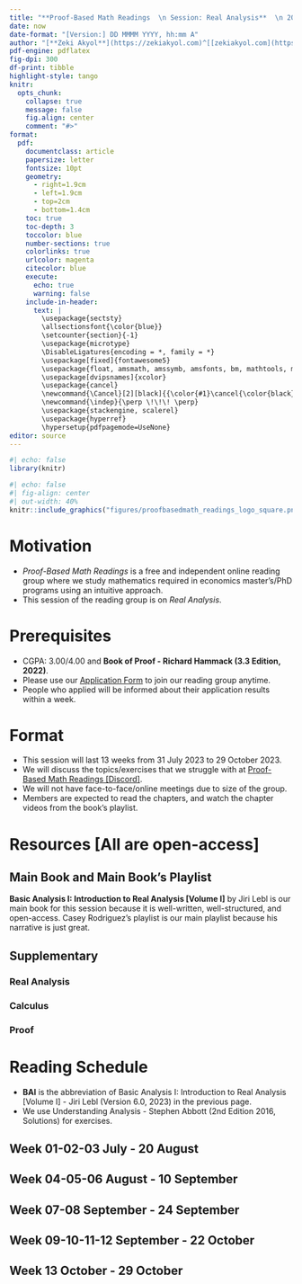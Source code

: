```yaml
---
title: "**Proof-Based Math Readings  \n Session: Real Analysis**  \n 2023 Fall"
date: now
date-format: "[Version:] DD MMMM YYYY, hh:mm A"
author: "[**Zeki Akyol**](https://zekiakyol.com)^[[zekiakyol.com](https://zekiakyol.com)]  \n Department of Economics  \n Istanbul Technical University  \n [Click here for the most recent versions of the syllabuses](https://github.com/zekiakyol/proof-based-math-readings)"
pdf-engine: pdflatex
fig-dpi: 300
df-print: tibble
highlight-style: tango
knitr:
  opts_chunk: 
    collapse: true
    message: false
    fig.align: center
    comment: "#>"
format:
  pdf: 
    documentclass: article
    papersize: letter
    fontsize: 10pt
    geometry: 
      - right=1.9cm
      - left=1.9cm
      - top=2cm
      - bottom=1.4cm
    toc: true
    toc-depth: 3
    toccolor: blue
    number-sections: true
    colorlinks: true
    urlcolor: magenta
    citecolor: blue
    execute:
      echo: true
      warning: false
    include-in-header: 
      text: |
        \usepackage{sectsty}
        \allsectionsfont{\color{blue}}
        \setcounter{section}{-1}
        \usepackage{microtype}
        \DisableLigatures{encoding = *, family = *}
        \usepackage[fixed]{fontawesome5}
        \usepackage{float, amsmath, amssymb, amsfonts, bm, mathtools, mathastext}
        \usepackage[dvipsnames]{xcolor} 
        \usepackage{cancel}
        \newcommand{\Cancel}[2][black]{{\color{#1}\cancel{\color{black}#2}}}
        \newcommand{\indep}{\perp \!\!\! \perp}
        \usepackage{stackengine, scalerel}
        \usepackage{hyperref}
        \hypersetup{pdfpagemode=UseNone}
editor: source
---
```


```r
#| echo: false
library(knitr)
```

```r
#| echo: false
#| fig-align: center
#| out-width: 40%
knitr::include_graphics("figures/proofbasedmath_readings_logo_square.png")
```

\newpage

# Motivation 

  - *Proof-Based Math Readings* is a free and independent online reading group where we study mathematics required in economics master's/PhD programs using an intuitive approach.
  - This session of the reading group is on *Real Analysis*.

# Prerequisites

  - CGPA: 3.00/4.00 and **Book of Proof - Richard Hammack (3.3 Edition, 2022)**.
  - Please use our [\faLink Application Form](https://docs.google.com/forms/d/e/1FAIpQLSf3OxwYuAwiDXMVTCQ_x3FTtKnHmRRkl_SXlpdfqTDty06PxQ/viewform) to join our reading group anytime.
  - People who applied will be informed about their application results within a week.

# Format

  - This session will last 13 weeks from 31 July 2023 to 29 October 2023.
  - We will discuss the topics/exercises that we struggle with at [\faDiscord Proof-Based Math Readings \[Discord\]](https://discord.com/).
  - We will not have face-to-face/online meetings due to size of the group.
  - Members are expected to read the chapters, and watch the chapter videos from the book's playlist.

# Resources [All are open-access]

## Main Book and Main Book's Playlist

**Basic Analysis I: Introduction to Real Analysis [Volume I]** by Jiri Lebl is our main book for this session because it is well-written, well-structured, and open-access. \newline
Casey Rodriguez's playlist is our main playlist because his narrative is just great.

\begin{itemize}
  \item[\faBook] \href{https://www.jirka.org/ra}{Basic Analysis I: Introduction to Real Analysis [Volume I] - Jiri Lebl (Version 6.0, 2023)}
  \item[\faYoutube] \href{https://www.youtube.com/playlist?list=PLUl4u3cNGP61O7HkcF7UImpM0cR_L2gSw}{Real Analysis - Casey Rodriguez (2020, Companion playlist to the main book)}
  \item[\faBook] \href{https://ocw.mit.edu/courses/18-100a-real-analysis-fall-2020/resources/mit18_100af20_lec_full2/}{Real Analysis - Casey Rodriguez (2020, Companion notes to the main book)}
\end{itemize}

## Supplementary

### Real Analysis

\begin{itemize}
  \item[\faYoutube] \href{https://www.youtube.com/playlist?list=PL22w63XsKjqxqaF-Q7MSyeSG1W1_xaQoS}{Real Analysis - Michael Penn (2021)}
  \item[\faYoutube] \href{https://www.youtube.com/playlist?list=PLztBpqftvzxWo4HxUYV58ENhxHV32Wxli}{Real Analysis - Wrath of Math (2023)}
  \item[\faYoutube] \href{https://www.youtube.com/playlist?list=PLysi2xmniDSzz6xT7IzOifpoexeKccThh}{Understanding Analysis - Stephen Abbott (2nd Edition 2016, Playlist by Marc Renault)}
  \item[\faBook] \href{https://uli.rocks/abbott}{Understanding Analysis - Stephen Abbott (2nd Edition 2016, Solutions by Ulisse Mini, Jesse Liby)}
  \item[\faYoutube] \href{https://www.youtube.com/playlist?list=PLUl4u3cNGP613ULTyHAqz04niYf722x7S}{Introduction To Metric Spaces - Paige Bright (2023)}
\end{itemize}

### Calculus

\begin{itemize}
  \item[\faYoutube] \href{https://www.youtube.com/playlist?list=PLZHQObOWTQDMsr9K-rj53DwVRMYO3t5Yr}{Essence of Calculus - 3Blue1Brown (2023)}
  \item[\faBook\faYoutube] \href{https://ocw.mit.edu/courses/18-01-single-variable-calculus-fall-2006}{Single Variable Calculus - David Jerison (2006)} and \href{https://ocw.mit.edu/courses/18-02-multivariable-calculus-fall-2007}{Multi Variable Calculus - Denis Auroux (2007)}
  \item[\faCalculator] \href{https://www.geogebra.org/m/f08hfjvx}{Geogebra - Sequences and Series Calculator} and \href{https://www.geogebra.org/graphing}{Geogebra - Function Graph}
\end{itemize}

### Proof

\begin{itemize}
  \item[\faBook] \href{https://www.people.vcu.edu/~rhammack/BookOfProof/}{Book of Proof - Richard Hammack (3.3 Edition, 2022)}
  \item[\faYoutube] \href{https://www.youtube.com/@jeremy9959/playlists?view=50&sort=dd&shelf_id=5}{Book of Proof - Richard Hammack (3.3 Edition, 2022, Companion playlist by Jeremy Teitelbaum, Chapter 1-12)}
  \item[\faYoutube] \href{https://www.youtube.com/playlist?list=PLVMgvCDIRy1x00m7Oo9XzEkDDACeEK_m-}{Book of Proof - Richard Hammack (3.3 Edition, 2022, Companion playlist by Michael Penn, Chapter 1-14)}
\end{itemize}

\newpage

# Reading Schedule

  - **BAI** is the abbreviation of Basic Analysis I: Introduction to Real Analysis [Volume I] - Jiri Lebl (Version 6.0, 2023) in the previous page.
  - We use Understanding Analysis - Stephen Abbott (2nd Edition 2016, Solutions) for exercises.

::: {.callout-tip icon=false}
## **Week 01-02-03 \hfill \faCalendar* 31 July - 20 August**

\begin{itemize}
  \item[\faBook] \textbf{BAI, List of Notation} (Page 309-312)
  \item[\faBook] \textbf{BAI, Chapter 0: Introduction}
  \item[] BAI, Chapter 0.1: About this book
  \item[] BAI, Chapter 0.2: About analysis
  \item[] BAI, Chapter 0.3: Basic set theory
  \item[\faBook] \textbf{BAI, Chapter 1: Real Numbers}
  \item[] BAI, Chapter 1.1: Basic properties
  \item[] BAI, Chapter 1.2: The set of real numbers
  \item[] BAI, Chapter 1.3: Absolute value and bounded functions
  \item[] BAI, Chapter 1.4: Intervals and the size of $\mathbb{R}$
  \item[] BAI, Chapter 1.5: Decimal representation of the reals
\end{itemize}
:::

::: {.callout-tip icon=false}
## **Week 04-05-06 \hfill \faCalendar* 21 August - 10 September**

\begin{itemize}
  \item[\faBook] \textbf{BAI, Chapter 2: Sequence and Series}
  \item[] BAI, Chapter 2.1: Sequences and limits
  \item[] BAI, Chapter 2.2: Facts about limits of sequences
  \item[] BAI, Chapter 2.3: Limit superior, limit inferior, and Bolzano-Weierstrass
  \item[] BAI, Chapter 2.4: Cauchy sequences
  \item[] BAI, Chapter 2.5: Series
  \item[] BAI, Chapter 2.6: More on series
\end{itemize}
:::

::: {.callout-tip icon=false}
## **Week 07-08 \hfill \faCalendar* 11 September - 24 September**

\begin{itemize}
  \item[\faBook] \textbf{BAI, Chapter 3: Continuous Functions}
  \item[] BAI, Chapter 3.1: Limits of functions
  \item[] BAI, Chapter 3.2: Continuous functions
  \item[] BAI, Chapter 3.3: Extreme and intermediate value theorems
  \item[] BAI, Chapter 3.4: Uniform continuity
\end{itemize}
:::

::: {.callout-tip icon=false}
## **Week 09-10-11-12 \hfill \faCalendar* 25 September - 22 October**

\begin{itemize}
  \item[\faBook] \textbf{BAI, Chapter 4: The Derivative}
  \item[] BAI, Chapter 4.1: The derivative
  \item[] BAI, Chapter 4.2: Mean value theorem
  \item[] BAI, Chapter 4.3: Taylor's theorem
  \item[\faBook] \textbf{BAI, Chapter 5: The Riemann Integral}
  \item[] BAI, Chapter 5.1: The Riemann integral
  \item[] BAI, Chapter 5.2: Properties of the integral
  \item[] BAI, Chapter 5.3: Fundamental theorem of calculus
\end{itemize}
:::

::: {.callout-tip icon=false}
## **Week 13 \hfill \faCalendar* 23 October - 29 October**

\begin{itemize}
  \item[\faBook] \textbf{BAI, Chapter 6: Sequence of Functions}
  \item[] BAI, Chapter 6.1: Pointwise and uniform convergence
  \item[] BAI, Chapter 6.2: Interchange of limits
\end{itemize}
:::
